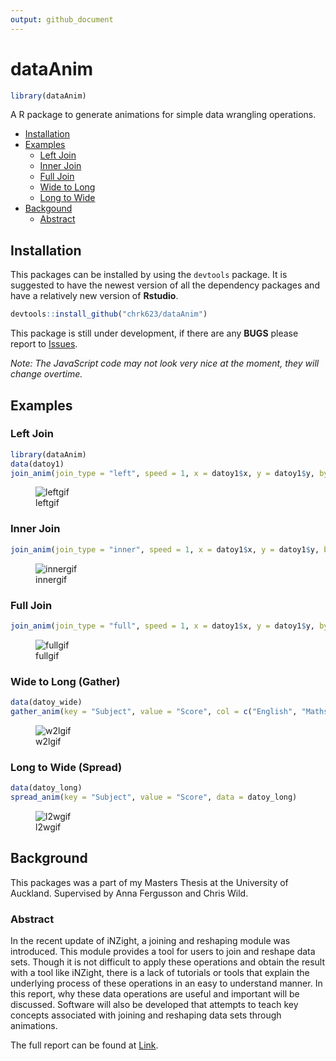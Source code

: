 ```yaml
---
output: github_document
---
```


# dataAnim

```r
library(dataAnim)
```

A R package to generate animations for simple data wrangling operations.

- [Installation](#installation)
- [Examples](#examples)
  - [Left Join](#left-join)
  - [Inner Join](#inner-join)
  - [Full Join](#full-join)
  - [Wide to Long](#wide-to-long-gather)
  - [Long to Wide](#long-to-wide-spread)
- [Backgound](#background)
  - [Abstract](#abstract)

## Installation

This packages can be installed by using the `devtools` package. It is suggested to have the newest version of all the dependency packages and have a relatively new version of **Rstudio**.
```r
devtools::install_github("chrk623/dataAnim")
```

This package is still under development, if there are any **BUGS** please report to [Issues](https://github.com/chrk623/dataAnim/issues). 

*Note: The JavaScript code may not look very nice at the moment, they will change overtime.*

## Examples

### Left Join
```r
library(dataAnim)
data(datoy1)
join_anim(join_type = "left", speed = 1, x = datoy1$x, y = datoy1$y, by = "Name", show_msg = T)
```

![leftgif](man/gifs/left.gif)

### Inner Join
```r
join_anim(join_type = "inner", speed = 1, x = datoy1$x, y = datoy1$y, by = "Name", show_msg = T)
```

![innergif](man/gifs/inner.gif)

### Full Join
```r
join_anim(join_type = "full", speed = 1, x = datoy1$x, y = datoy1$y, by = "Name", show_msg = T)
```

![fullgif](man/gifs/full.gif)

### Wide to Long (Gather)

```r
data(datoy_wide)
gather_anim(key = "Subject", value = "Score", col = c("English", "Maths"), data = datoy_wide)
```
![w2lgif](man/gifs/w2l.gif)

### Long to Wide (Spread)

```r
data(datoy_long)
spread_anim(key = "Subject", value = "Score", data = datoy_long)
```

![l2wgif](man/gifs/l2w.gif)

## Background
This packages was a part of my Masters Thesis at the University of Auckland. Supervised by Anna Fergusson and Chris Wild.

### Abstract
In the recent update of iNZight, a joining and reshaping module was introduced. This module provides a tool for users to join and reshape data sets. Though it is not difficult to apply these operations and obtain the result with a tool like iNZight, there is a lack of tutorials or tools that explain the underlying process of these operations in an easy to understand manner. In this report, why these data operations are useful and important will be discussed. Software will also be developed that attempts to teach key concepts associated with joining and reshaping data sets through animations.


The full report can be found at [Link](https://github.com/chrk623/Thesis_2018-2019/blob/master/Masters_Thesis.pdf).

